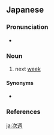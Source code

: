 ==Japanese==
{{ja-kanjitab|じ|しゅう|yomi=on}}

===Pronunciation===
* {{ja-pron|じしゅう|y=o|acc=1|acc_ref=NHK}}

===Noun===
{{ja-noun|じしゅう|hhira=じしう}}
# next [[week]]

====Synonyms====
* {{ja-r|来週|らいしゅう}}

===References===
<references/>

[[ja:次週]]